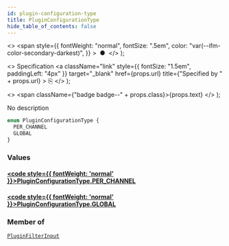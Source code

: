 ```yaml
---
id: plugin-configuration-type
title: PluginConfigurationType
hide_table_of_contents: false
---
```


  <>
    <span
      style={{
        fontWeight: "normal",
        fontSize: ".5em",
        color: "var(--ifm-color-secondary-darkest)",
      }}
    >
      &nbsp;●&nbsp;
    </span>
  </>
);

  <>
    Specification
    <a
      className="link"
      style={{ fontSize: "1.5em", paddingLeft: "4px" }}
      target="\_blank"
      href={props.url}
      title={"Specified by " + props.url}
    >
      ⎘
    </a>
  </>
);

  <>
    <span className={"badge badge--" + props.class}>{props.text}</span>
  </>
);

No description

```graphql
enum PluginConfigurationType {
  PER_CHANNEL
  GLOBAL
}
```

### Values

#### [<code style={{ fontWeight: 'normal' }}>PluginConfigurationType.<b>PER_CHANNEL</b></code>](#)

>

#### [<code style={{ fontWeight: 'normal' }}>PluginConfigurationType.<b>GLOBAL</b></code>](#)

>

### Member of

[`PluginFilterInput`](../../api-reference/inputs/plugin-filter-input) <Badge class="secondary" text="input"/>
